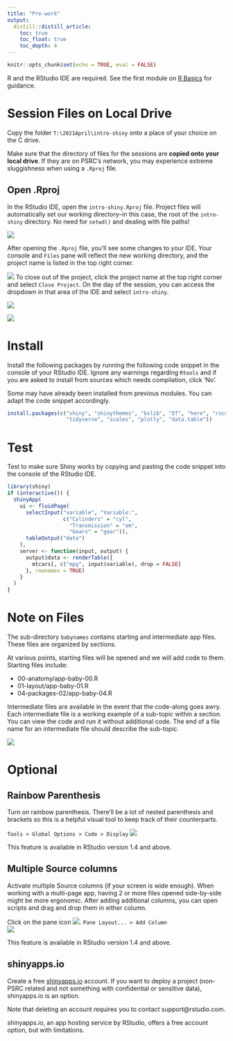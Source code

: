 ```yaml
---
title: "Pre-work"
output: 
  distill::distill_article:
    toc: true
    toc_float: true
    toc_depth: 4
---
```


```r
knitr::opts_chunk$set(echo = TRUE, eval = FALSE)
```
R and the RStudio IDE are required. See the first module on [R Basics](https://psrc.github.io/r-basics-I/00-index.html) for guidance.

# Session Files on Local Drive

Copy the folder `T:\2021April\intro-shiny` onto a place of your choice on the C drive.

Make sure that the directory of files for the sessions are **copied onto your local drive**. If they are on PSRC's network, you may experience extreme sluggishness when using a `.Rproj` file.

## Open .Rproj

In the RStudio IDE, open the `intro-shiny.Rproj` file. Project files will automatically set our working directory--in this case, the root of the `intro-shiny` directory. No need for `setwd()` and dealing with file paths!

![](images/rproj.png)

After opening the `.Rproj` file, you'll see some changes to your IDE. Your console and `Files` pane will reflect the new working directory, and the project name is listed in the top right corner.

![](images/rproj-changes.png)
To close out of the project, click the project name at the top right corner and select `Close Project`. On the day of the session, you can access the dropdown in that area of the IDE and select `intro-shiny`.

<div class="adjacent-image">
<div class="image-left">
![](images/rproj-close.png)
</div>
<div>
![](images/rproj-open.png)
</div>
</div>

# Install

Install the following packages by running the following code snippet in the console of your RStudio IDE. Ignore any warnings regarding `Rtools` and if you are asked to install from sources which needs compilation, click 'No'. 

<aside>
Some may have already been installed from previous modules. You can adapt the code snippet accordingly.
</aside>

```r
install.packages(c("shiny", "shinythemes", "bslib", "DT", "here", "rsconnect", 
                   "tidyverse", "scales", "plotly", "data.table"))
```

# Test

Test to make sure Shiny works by copying and pasting the code snippet into the console of the RStudio IDE.

```r
library(shiny)
if (interactive()) {
  shinyApp(
    ui <- fluidPage(
      selectInput("variable", "Variable:",
                  c("Cylinders" = "cyl",
                    "Transmission" = "am",
                    "Gears" = "gear")),
      tableOutput("data")
    ),
    server <- function(input, output) {
      output$data <- renderTable({
        mtcars[, c("mpg", input$variable), drop = FALSE]
      }, rownames = TRUE)
    }
  )
}
```

# Note on Files

The sub-directory `babynames` contains starting and intermediate app files. These files are organized by sections. 

At various points, starting files will be opened and we will add code to them. Starting files include:

- 00-anatomy/app-baby-00.R
- 01-layout/app-baby-01.R
- 04-packages-02/app-baby-04.R

Intermediate files are available in the event that the code-along goes awry. Each intermediate file is a working example of a sub-topic within a section. You can view the code and run it without additional code. The end of a file name for an intermediate file should describe the sub-topic.

![](images/pre-work-directories.png)

# Optional

## Rainbow Parenthesis
<div>
Turn on rainbow parenthesis. There'll be a lot of nested parenthesis and brackets so this is a helpful visual tool to keep track of their counterparts.

`Tools > Global Options > Code > Display`
![](images/rainbow-paren.png)  
</div>

<aside>
This feature is available in RStudio version 1.4 and above. 
</aside>

## Multiple Source columns
<div>
Activate multiple Source columns (if your screen is wide enough). When working with a multi-page app, having 2 or more files opened side-by-side might be more ergonomic. After adding additional columns, you can open scripts and drag and drop them in either column.

Click on the pane icon ![](images/panel-layout-icon.png). `Pane Layout... > Add Column`  
![](images/add-column.png)
</div>  

<aside>
This feature is available in RStudio version 1.4 and above. 
</aside>

## shinyapps.io
<div>
Create a free [shinyapps.io](https://www.shinyapps.io/) account. If you want to deploy a project (non-PSRC related and not something with confidential or sensitive data), shinyapps.io  is an option.

Note that deleting an account requires you to contact support@rstudio.com.
</div>    
<aside>
shinyapps.io, an app hosting service by RStudio, offers a free account option, but with limitations.
</aside>
    








